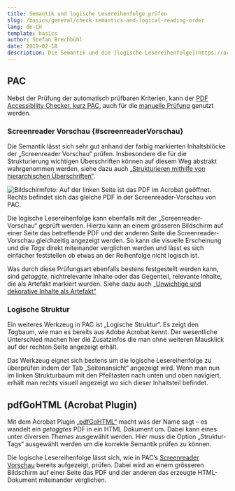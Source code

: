 ```yaml
---
title: Semantik und logische Lesereihenfolge prüfen
slug: /basics/general/check-semantics-and-logical-reading-order
lang: de-CH
template: basics
author: Stefan Brechbühl
date: 2019-02-18
description: Die Semantik und die [logische Lesereihenfolge](https://accessible-pdf.info/de/glossar/#logische-lesereihenfolge) kann in Adobe Acrobat anhand des *Tag*baums überprüft werden. Dies ist aber nicht sehr komfortabel und übersichtlich, weshalb hier noch weitere Möglichkeiten aufgezeigt werden.
---
```

## PAC

Nebst der Prüfung der automatisch prüfbaren Kriterien, kann der [PDF Accessibility Checker, kurz PAC,](https://accessible-pdf.info/de/glossar/#pac) auch für die [manuelle Prüfung](https://accessible-pdf.info/de/glossar/#manuelle-pruefung) genutzt werden.

### Screenreader Vorschau {#screenreaderVorschau}

Die Semantik lässt sich sehr gut anhand der farbig markierten Inhaltsblöcke der „Screenreader Vorschau“ prüfen. Insbesondere die für die Strukturierung wichtigen Überschriften können auf diesem Weg abstrakt wahrgenommen werden, siehe dazu auch [„Strukturieren mithilfe von hierarchischen Überschriften“](https://accessible-pdf.info/de/basics/strukturieren-mithilfe-von-hierarchischen-ueberschriften/).

![Bildschirmfoto: Auf der linken Seite ist das PDF im Acrobat geöffnet. Rechts befindet sich das gleiche PDF in der Screenreader-Vorschau von PAC.](https://accessible-pdf.info/content/uploads/acrobat_and_pac-screenreader-preview.png)

Die logische Lesereihenfolge kann ebenfalls mit der  „Screenreader-Vorschau“ geprüft werden. Hierzu kann an einem grösseren Bildschirm auf einer Seite das betreffende PDF und der anderen Seite die Screenreader-Vorschau gleichzeitig angezeigt werden. So kann die visuelle Erscheinung und die *Tags* direkt miteinander verglichen werden und lässt es sich einfacher feststellen ob etwas an der Reihenfolge nicht logisch ist.

Was durch diese Prüfungsart ebenfalls bestens festgestellt werden kann, sind *getaggte*, nichtrelevante Inhalte oder das Gegenteil, relevante Inhalte, die als Artefakt markiert wurden. Siehe dazu auch [„Unwichtige und dekorative Inhalte als Artefakt“](https://accessible-pdf.info/de/basics/unwichtige-und-dekorative-inhalte-als-artefakt/)

###  Logische Struktur

Ein weiteres Werkzeug in PAC ist „Logische Struktur“. Es zeigt den *Tag*baum, wie man es bereits aus Adobe Acrobat kennt. Der wesentliche Unterschied machen hier die Zusatzinfos die man ohne weiteren Mausklick auf der rechten Seite angezeigt erhält.

Das Werkzeug eignet sich bestens um die logische Lesereihenfolge zu überprüfen indem der Tab „Seitenansicht“ angezeigt wird. Wenn man nun im linken Strukturbaum mit den Pfeiltasten nach unten und oben navigiert, erhält man rechts visuell angezeigt wo sich dieser Inhaltsteil befindet.

## pdfGoHTML (Acrobat Plugin)

Mit dem Acrobat Plugin [„pdfGoHTML“](https://www.callassoftware.com/de/produkte/pdfgohtml) macht was der Name sagt – es wandelt ein *getaggtes* PDF in ein HTML Dokument um. Dabei kann eines unter diversen *Themes* ausgewählt werden. Hier muss die Option „Struktur-Tags“ ausgewählt werden um die korrekte Semantik prüfen zu können.

Die logische Lesereihenfolge lässt sich, wie in PAC’s [Screenreader Vorschau](screenreaderVorschau) bereits aufgezeigt, prüfen. Dabei wird an einem grösseren Bildschirm auf einer Seite das PDF und der anderen das erzeugte HTML-Dokument miteinander verglichen.
